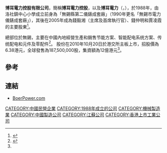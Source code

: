 '''博耳電力控股有限公司'''，簡稱'''博耳電力控股'''，以及'''博耳電力'''（'''{{lang-en|Boer Power Holdings Limited}}'''，{{hkex|1685}}），於1988年，由洛社鎮中心小學成立前身為「無錫縣第二儀錶成套廠」（1990年更名「無錫市電力儀錶成套廠」），其後在2005年成為錢毅湘（主席及首席執行官）、錢仲明和賈凌霞的主要股東<ref name="#1">{{Cite web |url=http://boerpower.todayir.com/attachment/201101141749262_sc.pdf |title=博耳電力控股有限公司招股資料 |access-date=2013-09-07 |archive-date=2018-09-29 |archive-url=https://web.archive.org/web/20180929150609/http://boerpower.todayir.com/attachment/201101141749262_sc.pdf |dead-url=no }}</ref>。

總部位於無錫，主要在中國內地經營生產和銷售节能方案、智能配电系统方案、传统配电和元件及零配件<ref>{{Cite web |url=http://www.boerpower.com/company.php?id=1 |title=博耳電力控股有限公司簡介 |accessdate=2013-09-07 |archive-date=2014-05-06 |archive-url=https://web.archive.org/web/20140506030419/http://www.boerpower.com/company.php?id=1 |dead-url=yes }}</ref>。
股份在2010年10月20日於港交所主板上市，招股價為6.38港元，全球發售為187,500,000股，集資額為12億港元<ref name="#1"/>。

==參考==
{{reflist}}

==連結==
*[http://www.boerpower.com BoerPower.com] {{Wayback|url=http://www.boerpower.com/ |date=20201128215602 }}

[[CATEGORY:中國民營企業|CATEGORY:中國民營企業]]
[[CATEGORY:1988年成立的公司|CATEGORY:1988年成立的公司]]
[[CATEGORY:機械製造業|CATEGORY:機械製造業]]
[[CATEGORY:中國製造公司|CATEGORY:中國製造公司]]
[[CATEGORY:江蘇公司|CATEGORY:江蘇公司]]
[[CATEGORY:香港上市工業公司|CATEGORY:香港上市工業公司]]